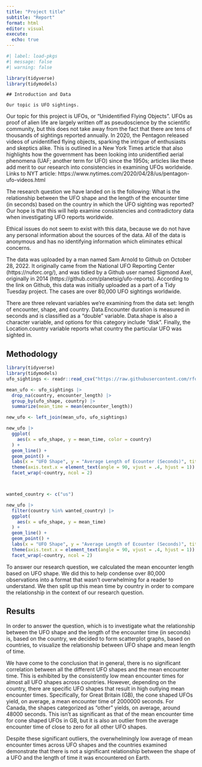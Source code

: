 ```yaml
---
title: "Project title"
subtitle: "Report"
format: html
editor: visual
execute:
  echo: true
---
```


```r
#| label: load-pkgs
#| message: false
#| warning: false

library(tidyverse)
library(tidymodels)
```

    ## Introduction and Data

    Our topic is UFO sightings.

Our topic for this project is UFOs, or "Unidentified Flying Objects". UFOs as proof of alien life are largely written off as pseudoscience by the scientific community, but this does not take away from the fact that there are tens of thousands of sightings reported annually. In 2020, the Pentagon released videos of unidentified flying objects, sparking the intrigue of enthusiasts and skeptics alike. This is outlined in a New York Times article that also highlights how the government has been looking into unidentified aerial phenomena (UAF; another term for UFO) since the 1950s; articles like these add merit to our research into consistencies in examining UFOs worldwide. Links to NYT article: https://www.nytimes.com/2020/04/28/us/pentagon-ufo-videos.html

The research question we have landed on is the following: What is the relationship between the UFO shape and the length of the encounter time (in seconds) based on the country in which the UFO sighting was reported? Our hope is that this will help examine consistencies and contradictory data when investigating UFO reports worldwide.

Ethical issues do not seem to exist with this data, because we do not have any personal information about the sources of the data. All of the data is anonymous and has no identifying information which eliminates ethical concerns.

The data was uploaded by a man named Sam Arnold to Github on October 28, 2022. It originally came from the National UFO Reporting Center (https://nuforc.org/), and was tidied by a Github user named Sigmond Axel, originally in 2014 (https://github.com/planetsig/ufo-reports). According to the link on Github, this data was initially uploaded as a part of a Tidy Tuesday project. The cases are over 80,000 UFO sightings worldwide.

There are three relevant variables we're examining from the data set: length of encounter, shape, and country. Data.Encounter duration is measured in seconds and is classified as a "double" variable. Data.shape is also a character variable, and options for this category include "disk". Finally, the Location.country variable reports what country the particular UFO was sighted in.

## Methodology

```r
library(tidyverse)
library(tidymodels)
ufo_sightings <- readr::read_csv("https://raw.githubusercontent.com/rfordatascience/tidytuesday/master/data/2019/2019-06-25/ufo_sightings.csv")

```

```r
mean_ufo <- ufo_sightings |>
  drop_na(country, encounter_length) |>
  group_by(ufo_shape, country) |>
  summarize(mean_time = mean(encounter_length))

new_ufo <- left_join(mean_ufo, ufo_sightings)

new_ufo |>
  ggplot(
    aes(x = ufo_shape, y = mean_time, color = country)
  ) +
  geom_line() +
  geom_point() +
  labs(x = "UFO Shape", y = "Average Length of Ecounter (Seconds)", title = "UFO Encounter Length by Shape and Country") +
  theme(axis.text.x = element_text(angle = 90, vjust = .4, hjust = 1)) +
  facet_wrap(~country, ncol = 2)



wanted_country <- c("us")

new_ufo |>
  filter(country %in% wanted_country) |>
  ggplot(
    aes(x = ufo_shape, y = mean_time)
  ) +
  geom_line() +
  geom_point() +
  labs(x = "UFO Shape", y = "Average Length of Ecounter (Seconds)", title = "UFO Encounter Length by Shape and Country") +
  theme(axis.text.x = element_text(angle = 90, vjust = .4, hjust = 1)) +
  facet_wrap(~country, ncol = 2)
```

To answer our research question, we calculated the mean encounter length based on UFO shape. We did this to help condense over 80,000 observations into a format that wasn't overwhelming for a reader to understand. We then split up this mean time by country in order to compare the relationship in the context of our research question.

## Results

In order to answer the question, which is to investigate what the relationship between the UFO shape and the length of the encounter time (in seconds) is, based on the country, we decided to form scatterplot graphs, based on countries, to visualize the relationship between UFO shape and mean length of time.

We have come to the conclusion that in general, there is no significant correlation between all the different UFO shapes and the mean encounter time. This is exhibited by the consistently low mean encounter times for almost all UFO shapes across countries. However, depending on the country, there are specific UFO shapes that result in high outlying mean encounter times. Specifically, for Great Britain (GB), the cone shaped UFOs yield, on average, a mean encounter time of 2000000 seconds. For Canada, the shapes categorized as "other" yields, on average, around 48000 seconds. This isn't as significant as that of the mean encounter time for cone shaped UFOs in GB, but it is also an outlier from the average encounter time of close to zero for all other UFO shapes.

Despite these significant outliers, the overwhelmingly low average of mean encounter times across UFO shapes and the countries examined demonstrate that there is not a significant relationship between the shape of a UFO and the length of time it was encountered on Earth.
